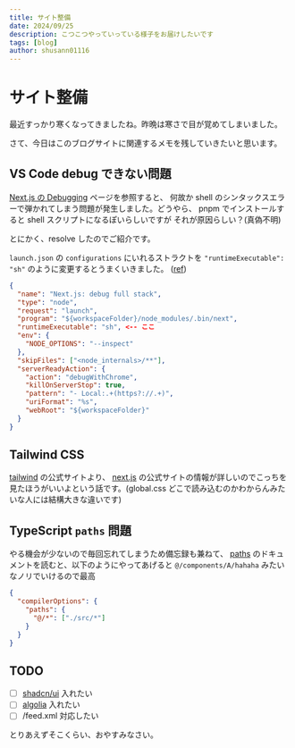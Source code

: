 ```yaml
---
title: サイト整備
date: 2024/09/25
description: こつこつやっていっている様子をお届けしたいです
tags: [blog]
author: shusann01116
---
```


# サイト整備

最近すっかり寒くなってきましたね。昨晩は寒さで目が覚めてしまいました。

さて、今日はこのブログサイトに関連するメモを残していきたいと思います。

## VS Code debug できない問題

[Next.js の Debugging](https://nextjs.org/docs/pages/building-your-application/configuring/debugging) ページを参照すると、
何故か shell のシンタックスエラーで弾かれてしまう問題が発生しました。どうやら、 pnpm でインストールすると shell スクリプトになるぽいらしいですが
それが原因らしい？(真偽不明)

とにかく、resolve したのでご紹介です。

`launch.json` の `configurations` にいれるストラクトを `"runtimeExecutable": "sh"` のように変更するとうまくいきました。 ([ref](https://gist.github.com/esamattis/600d6964f3e6ab6e8e7da9a05bfe6574))

```json
{
  "name": "Next.js: debug full stack",
  "type": "node",
  "request": "launch",
  "program": "${workspaceFolder}/node_modules/.bin/next",
  "runtimeExecutable": "sh", <-- ここ
  "env": {
    "NODE_OPTIONS": "--inspect"
  },
  "skipFiles": ["<node_internals>/**"],
  "serverReadyAction": {
    "action": "debugWithChrome",
    "killOnServerStop": true,
    "pattern": "- Local:.+(https?://.+)",
    "uriFormat": "%s",
    "webRoot": "${workspaceFolder}"
  }
}
```

## Tailwind CSS

[tailwind](https://tailwindcss.com/docs/guides/nextjs) の公式サイトより、 [next.js](https://nextjs.org/docs/pages/building-your-application/styling/tailwind-css)
の公式サイトの情報が詳しいのでこっちを見たほうがいいよという話です。(global.css どこで読み込むのかわからんみたいな人には結構大きな違いです)

## TypeScript `paths` 問題

やる機会が少ないので毎回忘れてしまうため備忘録も兼ねて、 [paths](https://www.typescriptlang.org/tsconfig/#paths) のドキュメントを読むと、以下のようにやってあげると `@/components/A/hahaha`
みたいなノリでいけるので最高

```json
{
  "compilerOptions": {
    "paths": {
      "@/*": ["./src/*"]
    }
  }
}
```

## TODO

- [ ] [shadcn/ui](https://ui.shadcn.com/) 入れたい
- [ ] [algolia](https://www.algolia.com/) 入れたい
- [ ] /feed.xml 対応したい

とりあえずそこくらい、おやすみなさい。
